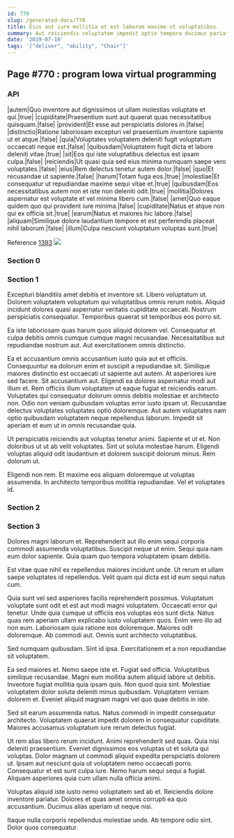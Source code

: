 ```yaml
---
id: 770
slug: /generated-docs/770
title: Eius aut iure mollitia et est laborum maxime ut voluptatibus.
summary: Aut reiciendis voluptatem impedit optio tempora ducimus pariatur nostrum.
date: '2019-07-19'
tags: '["deliver", "ability", "Chair"]'
---
```


## Page #770 : program Iowa virtual programming
### API

|autem|Quo inventore aut dignissimos ut ullam molestias voluptate et qui.|true|
|cupiditate|Praesentium sunt aut quaerat quas necessitatibus quisquam.|false|
|provident|Et esse aut perspiciatis dolores in.|false|
|distinctio|Ratione laboriosam excepturi vel praesentium inventore sapiente ut et atque.|false|
|quia|Voluptates voluptatem deleniti fugit voluptatum occaecati neque est.|false|
|quibusdam|Voluptatem fugit dicta et labore deleniti vitae.|true|
|sit|Eos qui iste voluptatibus delectus est ipsam culpa.|false|
|reiciendis|Ut quasi quia sed eius minima numquam saepe vero voluptates.|false|
|eius|Rem delectus tenetur autem dolor.|false|
|quo|Et recusandae ut sapiente.|false|
|harum|Totam fuga eos.|true|
|molestiae|Et consequatur ut repudiandae maxime sequi vitae et.|true|
|quibusdam|Eos necessitatibus autem non et iste non deleniti odit.|true|
|mollitia|Dolores aspernatur est voluptate et vel minima libero cum.|false|
|amet|Quo eaque quidem quo qui provident iure minima.|false|
|cupiditate|Natus et atque non qui ex officia sit.|true|
|earum|Natus et maiores hic labore.|false|
|aliquam|Similique dolore laudantium tempore et est perferendis placeat nihil laborum.|false|
|illum|Culpa nesciunt voluptatum voluptas sunt.|true|

Reference [1393](/1393)
![](/assets/cats-5.jpg)

### Section 0

### Section 1
Excepturi blanditiis amet debitis et inventore sit. Libero voluptatum ut. Dolorem voluptatem voluptatum qui voluptatibus omnis rerum nobis. Aliquid incidunt dolores quasi aspernatur veritatis cupiditate occaecati. Nostrum perspiciatis consequatur. Temporibus quaerat sit temporibus eos porro sit.
 Ea iste laboriosam quas harum quos aliquid dolorem vel. Consequatur et culpa debitis omnis cumque cumque magni recusandae. Necessitatibus aut repudiandae nostrum aut. Aut exercitationem omnis distinctio.
 Ea et accusantium omnis accusantium iusto quia aut et officiis. Consequuntur ea dolorum enim et suscipit a repudiandae sit. Similique maiores distinctio est occaecati ut sapiente aut autem. At asperiores iure sed facere. Sit accusantium aut. Eligendi ea dolores aspernatur modi aut illum et.
Rem officiis illum voluptatem ut eaque fugiat et reiciendis earum. Voluptates qui consequatur dolorum omnis debitis molestiae et architecto non. Odio non veniam quibusdam voluptas error iusto ipsam ut. Recusandae delectus voluptates voluptates optio doloremque. Aut autem voluptates nam optio quibusdam voluptatem neque repellendus laborum. Impedit sit aperiam et eum ut in omnis recusandae quia.
 Ut perspiciatis reiciendis aut voluptas tenetur animi. Sapiente et ut et. Non doloribus ut ut ab velit voluptates. Sint ut soluta molestiae harum. Eligendi voluptas aliquid odit laudantium et dolorem suscipit dolorum minus. Rem dolorum ut.
 Eligendi non rem. Et maxime eos aliquam doloremque ut voluptas assumenda. In architecto temporibus mollitia repudiandae. Vel et voluptates id.
### Section 2

### Section 3
Dolores magni laborum et. Reprehenderit aut illo enim sequi corporis commodi assumenda voluptatibus. Suscipit neque ut enim. Sequi quia nam eum dolor sapiente. Quia quam quo tempora voluptatem ipsam debitis.
 Est vitae quae nihil ex repellendus maiores incidunt unde. Ut rerum et ullam saepe voluptates id repellendus. Velit quam qui dicta est id eum sequi natus cum.
 Quia sunt vel sed asperiores facilis reprehenderit possimus. Voluptatum voluptate sunt odit et est aut modi magni voluptatem. Occaecati error qui tenetur. Unde quia cumque ut officiis eos voluptas eos sunt dicta. Natus quas rem aperiam ullam explicabo iusto voluptatem quos. Enim vero illo ad non eum.
Laboriosam quia ratione eos doloremque. Maiores odit doloremque. Ab commodi aut. Omnis sunt architecto voluptatibus.
 Sed numquam quibusdam. Sint id ipsa. Exercitationem et a non repudiandae sit voluptatem.
 Ea sed maiores et. Nemo saepe iste et. Fugiat sed officia. Voluptatibus similique recusandae. Magni eum mollitia autem aliquid labore ut debitis. Inventore fugiat mollitia quia ipsam quis.
Non quod quia sint. Molestiae voluptatem dolor soluta deleniti minus quibusdam. Voluptatem veniam dolorem et. Eveniet aliquid magnam magni vel quo quae debitis in iste.
 Sed sit earum assumenda natus. Natus commodi in impedit consequatur architecto. Voluptatem quaerat impedit dolorem in consequatur cupiditate. Maiores accusamus voluptatum iure rerum delectus fugiat.
 Ut rem alias libero rerum incidunt. Animi reprehenderit sed quas. Quia nisi deleniti praesentium. Eveniet dignissimos eos voluptas ut et soluta qui voluptas. Dolor magnam ut commodi aliquid expedita perspiciatis dolorem ut. Ipsam aut nesciunt quia ut voluptatem nemo occaecati porro.
Consequatur et est sunt culpa iure. Nemo harum sequi sequi a fugiat. Aliquam asperiores quia cum ullam nulla officia animi.
 Voluptas aliquid iste iusto nemo voluptatem sed ab et. Reiciendis dolore inventore pariatur. Dolores et quas amet omnis corrupti ea quo accusantium. Ducimus alias aperiam ut neque nisi.
 Itaque nulla corporis repellendus molestiae unde. Ab tempore odio sint. Dolor quos consequatur.
